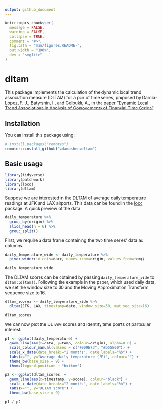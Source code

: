 ```yaml
---
output: github_document
---
```


<!-- README.md is generated from README.Rmd. Please edit that file -->

```r
knitr::opts_chunk$set(
  message = FALSE,
  warning = FALSE,
  collapse = TRUE,
  comment = "#>",
  fig.path = "man/figures/README-",
  out.width = "100%",
  dev = "svglite"
)
```

# dltam

<!-- badges: start -->
<!-- badges: end -->

This package implements the calculation of the dynamic local trend association measure (DLTAM) for
a pair of time series, proposed by García-López, F. J., Batyrshin, I., and Gelbukh, A., in the paper
["Dynamic Local Trend Associations in Analysis of Comovements of Financial Time Series"](https://doi.org/10.1007/978-3-319-67137-6_20).

## Installation

You can install this package using:

``` r
# install.packages("remotes")
remotes::install_github("adamoshen/dltam")
```

## Basic usage

```r
library(tidyverse)
library(patchwork)
library(loco)
library(dltam)
```

Suppose we are interested in the DLTAM of average daily temperature readings at JFK and LAX
airports. This data can be found in the [loco](https://github.com/adamoshen/loco) package. A quick
preview of the data:

```r
daily_temperature %>%
  group_by(origin) %>%
  slice_head(n = 6) %>%
  group_split()
```

First, we require a data frame containing the two time series' data as columns.

```r
daily_temperature_wide <- daily_temperature %>%
  pivot_wider(id_cols=date, names_from=origin, values_from=temp)

daily_temperature_wide
```

The DLTAM scores can be obtained by passing `daily_temperature_wide` to `dltam::dltam()`. Following
the example in the paper, which used daily data, we set the window size to 30 and the Moving
Approximation Transform sequence size to 16.

```r
dltam_scores <- daily_temperature_wide %>%
  dltam(JFK, LAX, timestamp=date, window_size=30, mat_seq_size=16)

dltam_scores
```

We can now plot the DLTAM scores and identify time points of particular interest.

```r
p1 <- ggplot(daily_temperature) +
  geom_line(aes(x=date, y=temp, colour=origin), alpha=0.6) +
  scale_colour_manual(values = c("#009E73", "#D55E00")) +
  scale_x_date(date_breaks="2 months", date_labels="%b") +
  labs(x="", y="Average daily temperature (°F)", colour="") +
  theme_bw(base_size = 9) +
  theme(legend.position = "bottom")

p2 <- ggplot(dltam_scores) +
  geom_line(aes(x=timestamp, y=score), colour="black") +
  scale_x_date(date_breaks="2 months", date_labels="%b") +
  labs(x="", y="DLTAM score") +
  theme_bw(base_size = 9)

p1 / p2
```
